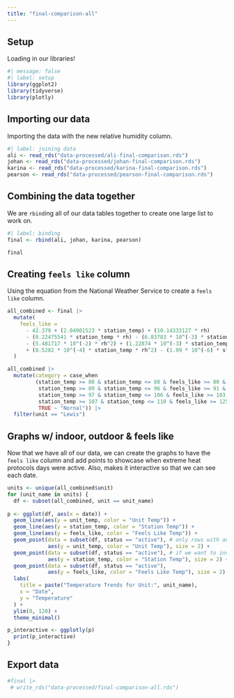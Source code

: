 ```yaml
---
title: "final-comparison-all"
---
```


## Setup

Loading in our libraries!

```r
#| message: false
#| label: setup
library(ggplot2)
library(tidyverse)
library(plotly)
```

## Importing our data

Importing the data with the new relative humidity column.

```r
#| label: joining data
ali <- read_rds("data-processed/ali-final-comparison.rds")
johan <- read_rds("data-processed/johan-final-comparison.rds")
karina <- read_rds("data-processed/karina-final-comparison.rds")
pearson <- read_rds("data-processed/pearson-final-comparison.rds")
```

## Combining the data together

We are `rbind`ing all of our data tables together to create one large list to work on.

```r
#| label: binding
final <- rbind(ali, johan, karina, pearson)

final
```

## Creating `feels like` column

Using the equation from the National Weather Service to create a `feels like` column.

```r
all_combined <- final |> 
  mutate(
    feels_like = 
      - 42.379 + (2.04901523 * station_temp) + (10.14333127 * rh) 
      - (0.22475541 * station_temp * rh) - (6.83783 * 10^(-3) * station_temp^2) 
      - (5.481717 * 10^(-2) * rh^2) + (1.22874 * 10^(-3) * station_temp^2 * rh) 
      + (8.5282 * 10^(-4) * station_temp * rh^2) - (1.99 * 10^(-6) * station_temp^2 * rh^2)
  )

all_combined |> 
  mutate(category = case_when
         (station_temp >= 80 & station_temp <= 88 & feels_like >= 80 & feels_like <= 90 ~"CAT 1",
          station_temp >= 89 & station_temp <= 96 & feels_like >= 91 & feels_like <= 103 ~"CAT 2",
          station_temp >= 97 & station_temp <= 106 & feels_like >= 103 & feels_like <= 124 ~"CAT 3",
          station_temp >= 107 & station_temp <= 110 & feels_like >= 125 & feels_like <= 137 ~"CAT 4",
          TRUE ~ "Nornal")) |> 
  filter(unit == "Lewis")
```

## Graphs w/ indoor, outdoor & feels like

Now that we have all of our data, we can create the graphs to have the `feels like` column and add points to showcase when extreme heat protocols days were active. Also, makes it interactive so that we can see each date.

```r
units <- unique(all_combined$unit)
for (unit_name in units) {
  df <- subset(all_combined, unit == unit_name)
  
p <- ggplot(df, aes(x = date)) +
  geom_line(aes(y = unit_temp, color = "Unit Temp")) +
  geom_line(aes(y = station_temp, color = "Station Temp")) +
  geom_line(aes(y = feels_like, color = "Feels Like Temp")) +
  geom_point(data = subset(df, status == "active"), # only rows with an active status are plotted as points
             aes(y = unit_temp, color = "Unit Temp"), size = 2) +
  geom_point(data = subset(df, status == "active"), # if we want to include `adjacent` we can follow the same structure.
             aes(y = station_temp, color = "Station Temp"), size = 2) +
  geom_point(data = subset(df, status == "active"), 
             aes(y = feels_like, color = "Feels Like Temp"), size = 2) +
  labs(
    title = paste("Temperature Trends for Unit:", unit_name),
    x = "Date",
    y = "Temperature"
  ) +
  ylim(0, 120) +
  theme_minimal()

p_interactive <- ggplotly(p)
  print(p_interactive)
}
```

## Export data

```r
#final |> 
 # write_rds("data-processed/final-comparison-all.rds")
```

